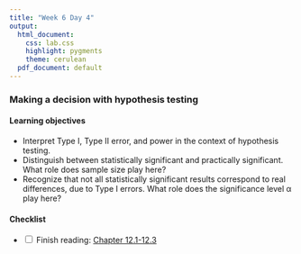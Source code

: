 ```yaml
---
title: "Week 6 Day 4"
output: 
  html_document:
    css: lab.css
    highlight: pygments
    theme: cerulean
  pdf_document: default
---
```


###  Making a decision with hypothesis testing

#### Learning objectives 

* Interpret Type I, Type II error, and power in the context of hypothesis testing.
* Distinguish between statistically significant and practically significant. What role does sample size play here?
* Recognize that not all statistically significant results correspond to real differences, due to Type I errors. What role does the significance level α play here?

#### Checklist
- <input type="checkbox" unchecked> Finish reading: [Chapter 12.1-12.3](https://nustat.github.io/intro-stat-ds/12-hypothesis-tests.html)
</input>
